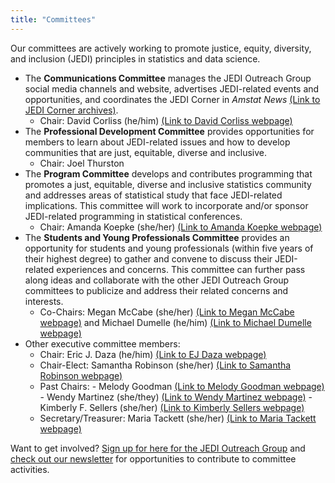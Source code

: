 ```yaml
---
title: "Committees"
---
```


Our committees are actively working to promote justice, equity, diversity, and inclusion (JEDI) principles in statistics and data science. 

* The **Communications Committee** manages the JEDI Outreach Group social media channels and website, advertises JEDI-related events and opportunities, and coordinates the JEDI Corner in *Amstat News* [(Link to JEDI Corner archives)](jedi-corner.qmd).
    + Chair: David Corliss (he/him) [(Link to David Corliss webpage)](https://www.peace-work.org/)

* The **Professional Development Committee** provides opportunities for members to learn about JEDI-related issues and how to develop communities that are just, equitable, diverse and inclusive.
    + Chair: Joel Thurston

* The **Program Committee** develops and contributes programming that promotes a just, equitable, diverse and inclusive statistics community and addresses areas of statistical study that face JEDI-related implications. This committee will work to incorporate and/or sponsor JEDI-related programming in statistical conferences.
    + Chair: Amanda Koepke (she/her) [(Link to Amanda Koepke webpage)](https://www.linkedin.com/in/amandakoepke/)

* The **Students and Young Professionals Committee** provides an opportunity for students and young professionals (within five years of their highest degree) to gather and convene to discuss their JEDI-related experiences and concerns. This committee can further pass along ideas and collaborate with the other JEDI Outreach Group committees to publicize and address their related concerns and interests.
    + Co-Chairs: Megan McCabe (she/her) [(Link to Megan McCabe webpage)](https://www.linkedin.com/in/megan-mccabe-b80040144/) and Michael Dumelle (he/him) [(Link to Michael Dumelle webpage)](https://michaeldumelle.github.io/)

* Other executive committee members:
  + Chair: Eric J. Daza (he/him) [(Link to EJ Daza webpage)](https://ericjdaza.github.io/)
  + Chair-Elect: Samantha Robinson (she/her) [(Link to Samantha Robinson webpage)](https://human-environmental-sciences.uark.edu/people/faculty/uid/sewrob/name/Samantha+Elizabeth+Robinson/)
  + Past Chairs:
        - Melody Goodman [(Link to Melody Goodman webpage)](https://publichealth.nyu.edu/faculty/melody-goodman)
        - Wendy Martinez (she/they) [(Link to Wendy Martinez webpage)](https://www.linkedin.com/in/martinez-wendy-483b0112/)
        - Kimberly F. Sellers (she/her) [(Link to Kimberly Sellers webpage)](https://www.kimflaggsellers.com/about)
  + Secretary/Treasurer: Maria Tackett (she/her) [(Link to Maria Tackett webpage)](https://maria-tackett.netlify.app/)

Want to get involved? [Sign up for here for the JEDI Outreach Group](get-involved.qmd) and [check out our newsletter](weekly-newsletter.qmd) for opportunities to contribute to committee activities. 

